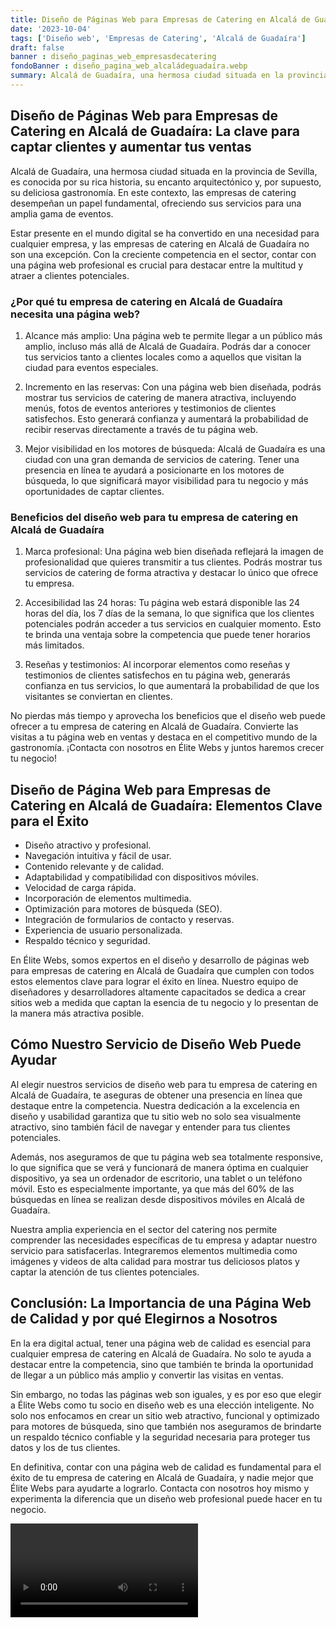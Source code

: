 ```yaml
---
title: Diseño de Páginas Web para Empresas de Catering en Alcalá de Guadaíra
date: '2023-10-04'
tags: ['Diseño web', 'Empresas de Catering', 'Alcalá de Guadaíra']
draft: false
banner : diseño_paginas_web_empresasdecatering
fondoBanner : diseño_pagina_web_alcaládeguadaíra.webp
summary: Alcalá de Guadaíra, una hermosa ciudad situada en la provincia de Sevilla, es conocida por su rica historia, su encanto arquitectónico y, por supuesto, su deliciosa gastronomía. En este contexto, las empresas de catering desempeñan un papel fundamental, ofreciendo sus servicios para una amplia gama de eventos.
---
```


## Diseño de Páginas Web para Empresas de Catering en Alcalá de Guadaíra: La clave para captar clientes y aumentar tus ventas

Alcalá de Guadaíra, una hermosa ciudad situada en la provincia de Sevilla, es conocida por su rica historia, su encanto arquitectónico y, por supuesto, su deliciosa gastronomía. En este contexto, las empresas de catering desempeñan un papel fundamental, ofreciendo sus servicios para una amplia gama de eventos.

Estar presente en el mundo digital se ha convertido en una necesidad para cualquier empresa, y las empresas de catering en Alcalá de Guadaíra no son una excepción. Con la creciente competencia en el sector, contar con una página web profesional es crucial para destacar entre la multitud y atraer a clientes potenciales.

### ¿Por qué tu empresa de catering en Alcalá de Guadaíra necesita una página web?

1. Alcance más amplio: Una página web te permite llegar a un público más amplio, incluso más allá de Alcalá de Guadaíra. Podrás dar a conocer tus servicios tanto a clientes locales como a aquellos que visitan la ciudad para eventos especiales.

2. Incremento en las reservas: Con una página web bien diseñada, podrás mostrar tus servicios de catering de manera atractiva, incluyendo menús, fotos de eventos anteriores y testimonios de clientes satisfechos. Esto generará confianza y aumentará la probabilidad de recibir reservas directamente a través de tu página web.

3. Mejor visibilidad en los motores de búsqueda: Alcalá de Guadaíra es una ciudad con una gran demanda de servicios de catering. Tener una presencia en línea te ayudará a posicionarte en los motores de búsqueda, lo que significará mayor visibilidad para tu negocio y más oportunidades de captar clientes.

### Beneficios del diseño web para tu empresa de catering en Alcalá de Guadaíra

1. Marca profesional: Una página web bien diseñada reflejará la imagen de profesionalidad que quieres transmitir a tus clientes. Podrás mostrar tus servicios de catering de forma atractiva y destacar lo único que ofrece tu empresa.

2. Accesibilidad las 24 horas: Tu página web estará disponible las 24 horas del día, los 7 días de la semana, lo que significa que los clientes potenciales podrán acceder a tus servicios en cualquier momento. Esto te brinda una ventaja sobre la competencia que puede tener horarios más limitados.

3. Reseñas y testimonios: Al incorporar elementos como reseñas y testimonios de clientes satisfechos en tu página web, generarás confianza en tus servicios, lo que aumentará la probabilidad de que los visitantes se conviertan en clientes.

No pierdas más tiempo y aprovecha los beneficios que el diseño web puede ofrecer a tu empresa de catering en Alcalá de Guadaíra. Convierte las visitas a tu página web en ventas y destaca en el competitivo mundo de la gastronomía. ¡Contacta con nosotros en Élite Webs y juntos haremos crecer tu negocio!

<GifSeo />

<Cta />

## Diseño de Página Web para Empresas de Catering en Alcalá de Guadaíra: Elementos Clave para el Éxito

- Diseño atractivo y profesional.
- Navegación intuitiva y fácil de usar.
- Contenido relevante y de calidad.
- Adaptabilidad y compatibilidad con dispositivos móviles.
- Velocidad de carga rápida.
- Incorporación de elementos multimedia.
- Optimización para motores de búsqueda (SEO).
- Integración de formularios de contacto y reservas.
- Experiencia de usuario personalizada.
- Respaldo técnico y seguridad.

En Élite Webs, somos expertos en el diseño y desarrollo de páginas web para empresas de catering en Alcalá de Guadaíra que cumplen con todos estos elementos clave para lograr el éxito en línea. Nuestro equipo de diseñadores y desarrolladores altamente capacitados se dedica a crear sitios web a medida que captan la esencia de tu negocio y lo presentan de la manera más atractiva posible.

## Cómo Nuestro Servicio de Diseño Web Puede Ayudar

Al elegir nuestros servicios de diseño web para tu empresa de catering en Alcalá de Guadaíra, te aseguras de obtener una presencia en línea que destaque entre la competencia. Nuestra dedicación a la excelencia en diseño y usabilidad garantiza que tu sitio web no solo sea visualmente atractivo, sino también fácil de navegar y entender para tus clientes potenciales.

Además, nos aseguramos de que tu página web sea totalmente responsive, lo que significa que se verá y funcionará de manera óptima en cualquier dispositivo, ya sea un ordenador de escritorio, una tablet o un teléfono móvil. Esto es especialmente importante, ya que más del 60% de las búsquedas en línea se realizan desde dispositivos móviles en Alcalá de Guadaíra.

Nuestra amplia experiencia en el sector del catering nos permite comprender las necesidades específicas de tu empresa y adaptar nuestro servicio para satisfacerlas. Integraremos elementos multimedia como imágenes y videos de alta calidad para mostrar tus deliciosos platos y captar la atención de tus clientes potenciales.

## Conclusión: La Importancia de una Página Web de Calidad y por qué Elegirnos a Nosotros

En la era digital actual, tener una página web de calidad es esencial para cualquier empresa de catering en Alcalá de Guadaíra. No solo te ayuda a destacar entre la competencia, sino que también te brinda la oportunidad de llegar a un público más amplio y convertir las visitas en ventas.

Sin embargo, no todas las páginas web son iguales, y es por eso que elegir a Élite Webs como tu socio en diseño web es una elección inteligente. No solo nos enfocamos en crear un sitio web atractivo, funcional y optimizado para motores de búsqueda, sino que también nos aseguramos de brindarte un respaldo técnico confiable y la seguridad necesaria para proteger tus datos y los de tus clientes.

En definitiva, contar con una página web de calidad es fundamental para el éxito de tu empresa de catering en Alcalá de Guadaíra, y nadie mejor que Élite Webs para ayudarte a lograrlo. Contacta con nosotros hoy mismo y experimenta la diferencia que un diseño web profesional puede hacer en tu negocio.

<Video />

<CtaBot job='Empresas de Catering' city='Alcalá de Guadaíra'/>

<Gmaps query='Alcalá de Guadaíra+españa+maps' />